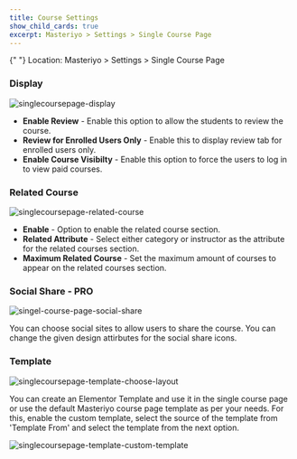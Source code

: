 ```yaml
---
title: Course Settings
show_child_cards: true
excerpt: Masteriyo > Settings > Single Course Page
---
```


<Callout>
  {" "}  
  Location: Masteriyo > Settings > Single Course Page
<Callout>

### Display

![singlecoursepage-display](https://github.com/user-attachments/assets/b66dc453-df4d-4e92-93eb-e9988e1105dc)

- **Enable Review** - Enable this option to allow the students to review the course.
- **Review for Enrolled Users Only** - Enable this to display review tab for enrolled users only.
- **Enable Course Visibilty** - Enable this option to force the users to log in to view paid courses.

### Related Course

![singlecoursepage-related-course](https://github.com/user-attachments/assets/7f5e985d-ba1e-45ca-a752-bbf1694444bd)

- **Enable** - Option to enable the related course section.
- **Related Attribute** - Select either category or instructor as the attribute for the related courses section.
- **Maximum Related Course** - Set the maximum amount of courses to appear on the related courses section.

### Social Share - **PRO**

![singel-course-page-social-share](https://github.com/Masteriyo/masteriyo-docs/assets/75772539/6061a2ad-b758-4a1c-8eec-e4adf7e9dcbf)

You can choose social sites to allow users to share the course. You can change the given design attirbutes for the social share icons.

### Template

![singlecoursepage-template-choose-layout](https://github.com/user-attachments/assets/7a0e44a5-06fd-46cd-9403-604951d5253e)

You can create an Elementor Template and use it in the single course page or use the default Masteriyo course page template as per your needs. For this, enable the custom template, select the source of the template from 'Template From' and select the template from the next option.

![singlecoursepage-template-custom-template](https://github.com/user-attachments/assets/7159845f-7fba-4581-ba13-487955000fe4)
